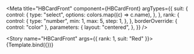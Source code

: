 
<Meta
  title="HBCardFront"
  component={HBCardFront}
  argTypes={{
    suit: {
      control: {
        type: "select",
        options: colors.map((c) => c.name),
      },
    },
    rank: {
      control: {
        type: "number",
        min: 1,
        max: 5,
        step: 1,
      },
    },
    borderOverride: { control: "color" },
    parameters: {
      layout: "centered",
    },
  }}
/>


<Story name="HBCardFront" args={{ rank: 1, suit: "Red" }}>
  {Template.bind({})}
</Story>
